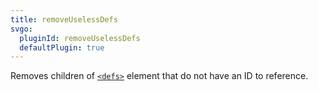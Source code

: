 ```yaml
---
title: removeUselessDefs
svgo:
  pluginId: removeUselessDefs
  defaultPlugin: true
---
```


Removes children of [`<defs>`](https://developer.mozilla.org/docs/Web/SVG/Element/defs) element that do not have an ID to reference.
